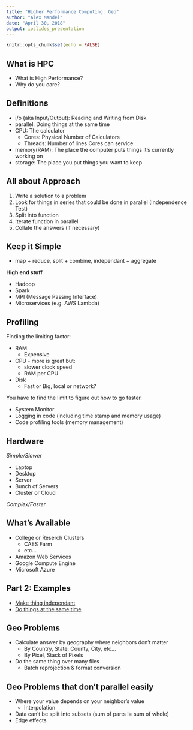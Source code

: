 ```yaml
---
title: "Higher Performance Computing: Geo"
author: "Alex Mandel"
date: "April 30, 2018"
output: ioslides_presentation
---
```


```r
knitr::opts_chunk$set(echo = FALSE)
```

## What is HPC

* What is High Performance?
* Why do you care?

## Definitions

* i/o (aka Input/Output): Reading and Writing from Disk
* parallel: Doing things at the same time
* CPU: The calculator
    * Cores: Physical Number of Calculators
    * Threads: Number of lines Cores can service
* memory(RAM): The place the computer puts things it's currently working on
* storage: The place you put things you want to keep


## All about Approach

1. Write a solution to a problem
2. Look for things in series that could be done in parallel (Independence Test)
3. Split into function
4. Iterate function in parallel
5. Collate the answers (if necessary)

## Keep it Simple

* map + reduce, split + combine, independant + aggregate

**High end stuff**

* Hadoop
* Spark
* MPI (Message Passing Interface)
* Microservices (e.g. AWS Lambda)

## Profiling

Finding the limiting factor:

* RAM
    * Expensive
* CPU - more is great but:
    * slower clock speed
    * RAM per CPU
* Disk
    * Fast or Big, local or network?

You have to find the limit to figure out how to go faster.

* System Monitor
* Logging in code (including time stamp and memory usage)
* Code profiling tools (memory management)

## Hardware

*Simple/Slower*

* Laptop
* Desktop
* Server
* Bunch of Servers
* Cluster or Cloud

*Complex/Faster*

## What's Available

* College or Reserch Clusters
     * CAES Farm
     * etc...
* Amazon Web Services
* Google Compute Engine
* Microsoft Azure

## Part 2: Examples

* [Make thing independant]()
* [Do things at the same time](https://github.com/wildintellect/lenscorrection)

## Geo Problems

* Calculate answer by geography where neighbors don't matter
   * By Country, State, County, City, etc...
   * By Pixel, Stack of Pixels
* Do the same thing over many files
   * Batch reprojection & format conversion

## Geo Problems that don't parallel easily

* Where your value depends on your neighbor's value
    * Interpolation
* Data can't be split into subsets (sum of parts != sum of whole)
* Edge effects